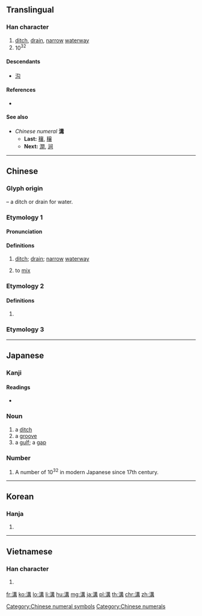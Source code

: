 {{character info/new}}
{{also|沟}}
==Translingual==

===Han character===
{{Han char|rn=85|rad=水|as=10|sn=13|four=35147|canj=ETTB|ids=⿰氵冓}}

# [[ditch]], [[drain]], [[narrow]] [[waterway]]
# 10<sup>32</sup>

====Descendants====
* [[沟]]

====References====
* {{Han ref|kx=0639.340|dkj=17944|dj=1046.220|hdz=31692.060|uh=6E9D|ud=28317|bh=B7BE|bd=47038}}

====See also====
* ''Chinese numeral'' '''溝'''
** '''Last:''' [[穰]], [[穣]]
** '''Next:''' [[澗]], [[涧]]

[[Category:Chinese numeral symbols]]
[[Category:Chinese numerals]]

----

==Chinese==
{{zh-forms|s=沟}}

===Glyph origin===
{{Han etym}}
{{Han compound|水|冓|c1=s|c2=p|alt1=氵|t1=water|ls=psc}} – a ditch or drain for water.

===Etymology 1===

====Pronunciation====
{{zh-pron
|m=gōu
|ma=Zh-gou.ogg
|c=kau1,gau1
|h=pfs=kiêu
|md=
|mn=qz:kio/tw,xm,zz:ko͘/kau
|mn_note=kio/ko͘ - literary; kau - vernacular
|mc=y
|oc=y
|cat=n,c:v
}}

====Definitions====
{{zh-hanzi}}

# [[ditch]]; [[drain]]; [[narrow]] [[waterway]]
# {{lb|zh|Cantonese}} to [[mix]]
#: {{zh-x|溝{kau1}埋|to mix together|C}}

===Etymology 2===
{{zh-pron
|m=kòu
|c=
|h=
|md=
|mn=
|mc=
|oc=
|cat=
}}

====Definitions====
{{zh-hanzi}}

# {{zh-only used in|溝瞀}}

===Etymology 3===
{{zh-see|港|v}}

----

==Japanese==

===Kanji===
{{ja-kanji|grade=c|rs=水10}}

====Readings====
* {{ja-readings|goon=[[く]] (ku)|kanon=[[こう]] (kō)|kun=[[みぞ]] (mizo)}}

===Noun===
{{ja-noun|みぞ}}

# a [[ditch]]
# a [[groove]]
# a [[gulf]]; a [[gap]]

===Number===
{{ja-pos|numeral symbol|こう}}

# A number of 10<sup>32</sup> in modern Japanese since 17th century.

----

==Korean==

===Hanja===
{{ko-hanja|hangeul=구|eumhun=|rv=gu|mr=ku|y=kwu}}

# {{defn|lang=ko|sort=水10}}

----

==Vietnamese==

===Han character===
{{vi-hantu|câu|rs=水10}}

# {{defn|lang=vi|sort=水10}}

[[fr:溝]]
[[ko:溝]]
[[lo:溝]]
[[li:溝]]
[[hu:溝]]
[[mg:溝]]
[[ja:溝]]
[[pl:溝]]
[[th:溝]]
[[chr:溝]]
[[zh:溝]]